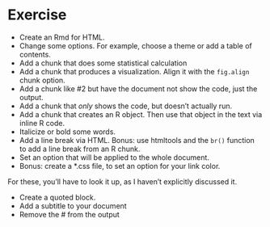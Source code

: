 # Exercise

- Create an Rmd for HTML.
- Change some options. For example, choose a theme or add a table of contents.
- Add a chunk that does some statistical calculation
- Add a chunk that produces a visualization.  Align it with the `fig.align` chunk option.
- Add a chunk like #2 but have the document not show the code, just the output.
- Add a chunk that *only* shows the code, but doesn't actually run.
- Add a chunk that creates an R object. Then use that object in the text via inline R code.
- Italicize or bold some words.
- Add a line break via HTML. Bonus: use <span class="pack">htmltools</span> and the `br()` function to add a line break from an R chunk.
- Set an option that will be applied to the whole document.
- Bonus: create a *.css file, to set an option for your link color.


For these, you'll have to look it up, as I haven't explicitly discussed it.

- Create a quoted block.
- Add a subtitle to your document
- Remove the # from the output